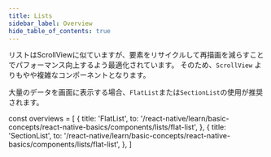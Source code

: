 ```yaml
---
title: Lists
sidebar_label: Overview
hide_table_of_contents: true
---
```


リストはScrollViewに似ていますが、要素をリサイクルして再描画を減らすことでパフォーマンス向上するよう最適化されています。
そのため、`ScrollView` よりもやや複雑なコンポーネントとなります。

大量のデータを画面に表示する場合、`FlatList`または`SectionList`の使用が推奨されます。

<!-- textlint-disable ja-technical-writing/sentence-length,ja-technical-writing/max-comma,ja-spacing/ja-no-space-around-parentheses,jtf-style/3.3.かっこ類と隣接する文字の間のスペースの有無 -->

const overviews = [
  {
    title: 'FlatList',
    to: '/react-native/learn/basic-concepts/react-native-basics/components/lists/flat-list',
  },
  {
    title: 'SectionList',
    to: '/react-native/learn/basic-concepts/react-native-basics/components/lists/flat-list',
  },
]

<PageList overviews={overviews} colSize={12}/>

<!-- textlint-enable ja-technical-writing/sentence-length,ja-technical-writing/max-comma,ja-spacing/ja-no-space-around-parentheses,jtf-style/3.3.かっこ類と隣接する文字の間のスペースの有無 -->

